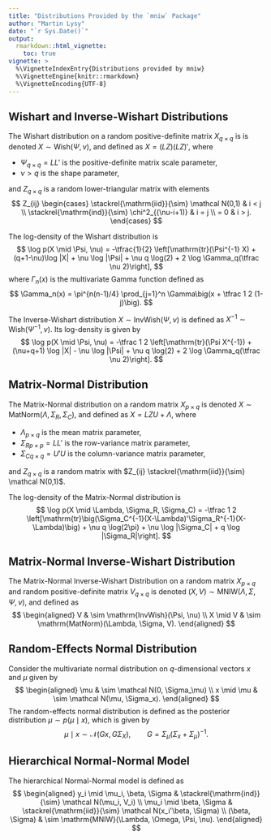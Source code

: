 ```yaml
---
title: "Distributions Provided by the `mniw` Package"
author: "Martin Lysy"
date: "`r Sys.Date()`"
output:
  rmarkdown::html_vignette:
    toc: true
vignette: >
  %\VignetteIndexEntry{Distributions provided by mniw}
  %\VignetteEngine{knitr::rmarkdown}
  %\VignetteEncoding{UTF-8}
---
```


## Wishart and Inverse-Wishart Distributions

The Wishart distribution on a random positive-definite matrix $X_{q\times q}$ is is denoted $X \sim \mathrm{Wish}(\Psi, \nu)$, and defined as $X = (L Z)(L Z)'$, where 

- $\Psi_{q\times q} = LL'$ is the positive-definite matrix scale parameter,
- $\nu > q$ is the shape parameter, 

and $Z_{q\times q}$ is a random lower-triangular matrix with elements
$$
Z_{ij} \begin{cases} 
       \stackrel{\mathrm{iid}}{\sim} \mathcal N(0,1) & i < j \\ 
       \stackrel{\mathrm{ind}}{\sim} \chi^2_{(\nu-i+1)} & i = j \\
       = 0 & i > j.
       \end{cases}
$$

The log-density of the Wishart distribution is
$$
\log p(X \mid \Psi, \nu) = -\tfrac{1}{2} \left[\mathrm{tr}(\Psi^{-1} X) + (q+1-\nu)\log |X| + \nu \log |\Psi|  + \nu q \log(2) + 2 \log \Gamma_q(\tfrac \nu 2)\right],
$$
where  $\Gamma_n(x)$ is the multivariate Gamma function defined as
$$
\Gamma_n(x) = \pi^{n(n-1)/4} \prod_{j=1}^n \Gamma\big(x + \tfrac 1 2 (1-j)\big).
$$

The Inverse-Wishart distribution $X \sim \mathrm{InvWish}(\Psi, \nu)$ is defined as $X^{-1} \sim \mathrm{Wish}(\Psi^{-1}, \nu)$.  Its log-density is given by
$$
\log p(X \mid \Psi, \nu) = -\tfrac 1 2 \left[\mathrm{tr}(\Psi X^{-1}) + (\nu+q+1) \log |X| - \nu \log |\Psi| + \nu q \log(2) + 2 \log \Gamma_q(\tfrac \nu 2)\right].
$$

## Matrix-Normal Distribution

The Matrix-Normal distribution on a random matrix $X_{p \times q}$ is denoted $X \sim \mathrm{MatNorm}(\Lambda, \Sigma_R, \Sigma_C)$, and defined as $X = LZ U + \Lambda$, where

- $\Lambda_{p \times q}$ is the mean matrix parameter,
- ${\Sigma_R}_{p \times p} = LL'$ is the row-variance matrix parameter,
- ${\Sigma_C}_{q \times q} = U'U$ is the column-variance matrix parameter,

and $Z_{q\times q}$ is a random matrix with $Z_{ij} \stackrel{\mathrm{iid}}{\sim} \mathcal N(0,1)$.

The log-density of the Matrix-Normal distribution is
$$
\log p(X \mid \Lambda, \Sigma_R, \Sigma_C) = -\tfrac 1 2 \left[\mathrm{tr}\big(\Sigma_C^{-1}(X-\Lambda)'\Sigma_R^{-1}(X-\Lambda)\big) + \nu q \log(2\pi) + \nu \log |\Sigma_C| + q \log |\Sigma_R|\right].
$$

## Matrix-Normal Inverse-Wishart Distribution

The Matrix-Normal Inverse-Wishart Distribution on a random matrix $X_{p \times q}$ and random positive-definite matrix $V_{q\times q}$ is denoted $(X,V) \sim \mathrm{MNIW}(\Lambda, \Sigma, \Psi, \nu)$, and defined as
$$
\begin{aligned}
V & \sim \mathrm{InvWish}(\Psi, \nu) \\
X \mid V & \sim \mathrm{MatNorm}(\Lambda, \Sigma, V).
\end{aligned}
$$

## Random-Effects Normal Distribution

Consider the multivariate normal distribution on $q$-dimensional vectors $x$ and $\mu$ given by
$$
\begin{aligned}
\mu & \sim \mathcal N(0, \Sigma_\mu) \\
x \mid \mu & \sim \mathcal N(\mu, \Sigma_x).
\end{aligned}
$$
The random-effects normal distribution is defined as the posterior distribution $\mu \sim p(\mu \mid x)$, which is given by
$$
\mu \mid x \sim \mathcal N\big(G x, G\Sigma_X\big), \qquad G = \Sigma_\mu(\Sigma_x + \Sigma_\mu)^{-1}.
$$

## Hierarchical Normal-Normal Model

The hierarchical Normal-Normal model is defined as
$$
\begin{aligned}
y_i \mid \mu_i, \beta, \Sigma & \stackrel{\mathrm{ind}}{\sim} \mathcal N(\mu_i, V_i) \\
\mu_i \mid \beta, \Sigma & \stackrel{\mathrm{iid}}{\sim} \mathcal N(x_i'\beta, \Sigma) \\
(\beta, \Sigma) & \sim \mathrm{MNIW}(\Lambda, \Omega, \Psi, \nu).
\end{aligned}
$$
